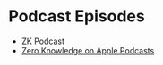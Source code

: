 # Podcast Episodes

- [ZK Podcast](https://zeroknowledge.fm/)
- [Zero Knowledge on Apple Podcasts](https://podcasts.apple.com/us/podcast/zero-knowledge/id1326503043)
